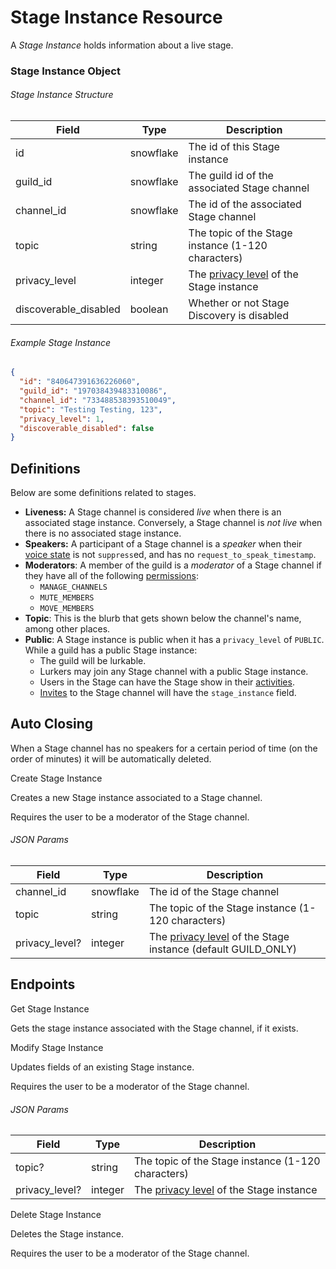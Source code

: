 # Stage Instance Resource

A _Stage Instance_ holds information about a live stage.

### Stage Instance Object

###### Stage Instance Structure

| Field                 | Type      | Description                                                               |
| --------------------- | --------- | ------------------------------------------------------------------------- |
| id                    | snowflake | The id of this Stage instance                                             |
| guild_id              | snowflake | The guild id of the associated Stage channel                              |
| channel_id            | snowflake | The id of the associated Stage channel                                    |
| topic                 | string    | The topic of the Stage instance (1-120 characters)                        |
| privacy_level         | integer   | The [privacy level](/resources/guild#privacy-level) of the Stage instance |
| discoverable_disabled | boolean   | Whether or not Stage Discovery is disabled                                |

###### Example Stage Instance

```json
{
  "id": "840647391636226060",
  "guild_id": "197038439483310086",
  "channel_id": "733488538393510049",
  "topic": "Testing Testing, 123",
  "privacy_level": 1,
  "discoverable_disabled": false
}
```

## Definitions

Below are some definitions related to stages.

- **Liveness:** A Stage channel is considered _live_ when there is an associated stage instance. Conversely, a Stage channel is _not live_ when there is no associated stage instance.
- **Speakers:** A participant of a Stage channel is a _speaker_ when their [voice state](/resources/voice#voice-state-object)
  is not `suppress`ed, and has no `request_to_speak_timestamp`.
- **Moderators**: A member of the guild is a _moderator_ of a Stage channel if they have all of the following [permissions](/topics/permissions#permissions):
  - `MANAGE_CHANNELS`
  - `MUTE_MEMBERS`
  - `MOVE_MEMBERS`
- **Topic**: This is the blurb that gets shown below the channel's name, among other places.
- **Public**: A Stage instance is public when it has a `privacy_level` of `PUBLIC`. While a guild has a public Stage instance:
  - The guild will be lurkable.
  - Lurkers may join any Stage channel with a public Stage instance.
  - Users in the Stage can have the Stage show in their [activities](/topics/gateway#presence).
  - [Invites](/resources/invite#invite-object) to the Stage channel will have the `stage_instance` field.

## Auto Closing

When a Stage channel has no speakers for a certain period of time (on the order of minutes) it will be automatically deleted.

<RouteHeader method="POST" url="/stage-instances" supportsAuditReason>
  Create Stage Instance
</RouteHeader>

Creates a new Stage instance associated to a Stage channel.

Requires the user to be a moderator of the Stage channel.

###### JSON Params

| Field          | Type      | Description                                                                                    |
| -------------- | --------- | ---------------------------------------------------------------------------------------------- |
| channel_id     | snowflake | The id of the Stage channel                                                                    |
| topic          | string    | The topic of the Stage instance (1-120 characters)                                             |
| privacy_level? | integer   | The [privacy level](/resources/guild#privacy-level) of the Stage instance (default GUILD_ONLY) |

## Endpoints

<RouteHeader method="GET" url="/stage-instances/{channel.id}">
  Get Stage Instance
</RouteHeader>

Gets the stage instance associated with the Stage channel, if it exists.

<RouteHeader method="PATCH" url="/stage-instances/{channel.id}" supportsAuditReason>
  Modify Stage Instance
</RouteHeader>

Updates fields of an existing Stage instance.

Requires the user to be a moderator of the Stage channel.

###### JSON Params

| Field          | Type    | Description                                                               |
| -------------- | ------- | ------------------------------------------------------------------------- |
| topic?         | string  | The topic of the Stage instance (1-120 characters)                        |
| privacy_level? | integer | The [privacy level](/resources/guild#privacy-level) of the Stage instance |

<RouteHeader method="DELETE" url="/stage-instances/{channel.id}" supportsAuditReason>
  Delete Stage Instance
</RouteHeader>

Deletes the Stage instance.

Requires the user to be a moderator of the Stage channel.
